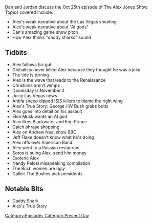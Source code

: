 {{Episode
    | title           = October 25, 2017
    | caption         = [https://knowledgefight.libsyn.com/knowledge-fight-oct-25-2017 Listen to this episode on Libsyn]
    | episodeNumber   = 97
    | length          = 01:41:40
    | airDate         = October 27, 2017
    | coverageDate    = October 25, 2017
    | episodeType     = [[:Category:Present Day|Present Day]]
    | appearance      = [[George HW Bush]], [[The Bush family]], [[Elon Musk]], [[Eric Prince]], [[Andrew Neal]], [[Jeff Flake]]
    | beverage        = Neuro Bliss
    | oocDrop         = You're a big ol bucket of rotten milk; Daddy Shark
    | previousEpisode = [[96: October 22-23, 2017]]
    | nextEpisode     = [[98: May 2-3, 2012]]
}}

{{Stub}}

Dan and Jordan discuss the Oct 25th episode of The Alex Jones Show. Topics covered include:

*Alex's weak narrative about the Las Vegas shooting
*Alex's weak narrative about "AI gods"
*Dan's amazing game show pitch
*How Alex thinks "daddy sharks" sound

==Tidbits==

*Alex follows his gut
*Globalists never killed Alex because they thought he was a joke
*The tide is turning
*Alex is the wave that leads to the Renaissance
*Christians aren't wimps
*Doomsday is November 4
*Juicy Las Vegas news
*Antifa sheep dipped ISIS killers to blame the right wing
*Alex's True Story: George HW Bush grabs butts
*Alex goes into detail on his assault
*Elon Musk wants an AI god
*Alex likes Blackwater and Eric Prince
*Catch phrase shopping
*Alex on Andrew Neal show BBC
*Jeff Flake doesn't know what he's doing
*Alex riffs over American Band
*Alex went to a Russian restaurant
*Soros is suing Alex, send him money
*Esoteric Alex
*Nandy Pelosi misspeaking compilation
*The Bush women are ugly
*Caller: The Bushes pick presidents

==Notable Bits==

*Daddy Shark
*Alex's True Story

[[Category:Episodes]]
[[Category:Present Day]]